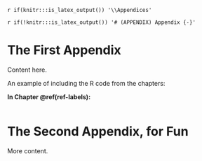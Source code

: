 `r if(knitr:::is_latex_output()) '\\Appendices'`

`r if(!knitr:::is_latex_output()) '# (APPENDIX) Appendix {-}'`

<!--
If you feel it necessary to include an appendix, it goes here.
-->

\clearpage

# The First Appendix

Content here.

An example of including the R code from the chapters:

**In Chapter \@ref(ref-labels):**

```r
```

\clearpage

# The Second Appendix, for Fun

More content.
